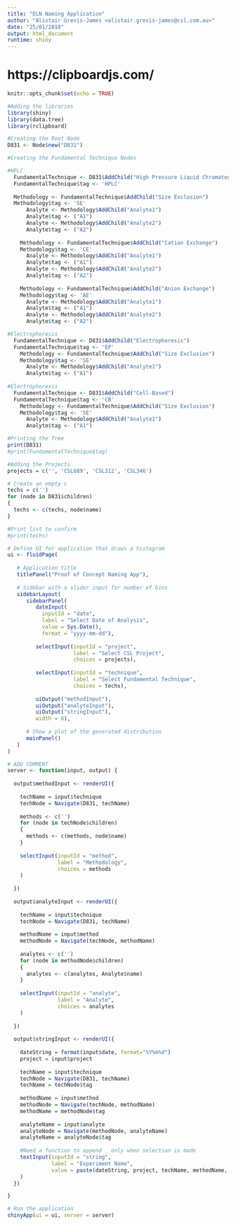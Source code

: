 ```yaml
---
title: "ELN Naming Application"
author: "Alistair Grevis-James <alistair.grevis-james@csl.com.au>"
date: "25/01/2018"
output: html_document
runtime: shiny
---
```


# https://clipboardjs.com/

```r
knitr::opts_chunk$set(echo = TRUE)
```

```r
#Adding the libraries
library(shiny)
library(data.tree)
library(rclipboard)
```

```r
#Creating the Root Node
D831 <- Node$new("D831")
```

```r
#Creating the Fundamental Technique Nodes

#HPLC
  FundamentalTechnique <- D831$AddChild("High Pressure Liquid Chromatography")
  FundamentalTechnique$tag <- 'HPLC'
    
  Methodology <- FundamentalTechnique$AddChild("Size Exclusion")
  Methodology$tag <- 'SE'
      Analyte <- Methodology$AddChild("Analyte1")
      Analyte$tag <- ("A1")
      Analyte <- Methodology$AddChild("Analyte2")
      Analyte$tag <- ("A2")
      
    Methodology <- FundamentalTechnique$AddChild("Cation Exchange")
    Methodology$tag <- 'CE'
      Analyte <- Methodology$AddChild("Analyte1")
      Analyte$tag <- ("A1")
      Analyte <- Methodology$AddChild("Analyte2")
      Analyte$tag <- ("A2")
      
    Methodology <- FundamentalTechnique$AddChild("Anion Exchange")
    Methodology$tag <- 'AE'
      Analyte <- Methodology$AddChild("Analyte1")
      Analyte$tag <- ("A1")
      Analyte <- Methodology$AddChild("Analyte2")
      Analyte$tag <- ("A2")

#Electrophoresis
  FundamentalTechnique <- D831$AddChild("Electrophoresis")
  FundamentalTechnique$tag <- 'EP'
    Methodology <- FundamentalTechnique$AddChild("Size Exclusion")
    Methodology$tag <- 'SE'
      Analyte <- Methodology$AddChild("Analyte1")
      Analyte$tag <- ("A1")
      
#Electrophoresis
  FundamentalTechnique <- D831$AddChild("Cell-Based")
  FundamentalTechnique$tag <- 'CB'
    Methodology <- FundamentalTechnique$AddChild("Size Exclusion")
    Methodology$tag <- 'SE'
      Analyte <- Methodology$AddChild("Analyte1")
      Analyte$tag <- ("A1")


```

```r
#Printing the Tree
print(D831)
#print(FundamentalTechnique$tag)
```

```r
#Adding the Projects
projects = c('', 'CSL689', 'CSL312', 'CSL346')
```

```r
# Create an empty c
techs = c('')
for (node in D831$children)
{ 
  techs <- c(techs, node$name) 
}

#Print list to confirm
#print(techs)
```


```r
# Define UI for application that draws a histogram
ui <- fluidPage(
   
   # Application title
   titlePanel("Proof of Concept Naming App"),
   
   # Sidebar with a slider input for number of bins 
   sidebarLayout(
      sidebarPanel(
         dateInput(
           inputId = "date",
           label = "Select Date of Analysis",
           value = Sys.Date(),
           format = "yyyy-mm-dd"),
         
         selectInput(inputId = "project",
                     label = "Select CSL Project",
                     choices = projects),
         
         selectInput(inputId = "technique",
                     label = "Select Fundamental Technique",
                     choices = techs),
         
         uiOutput("methodInput"),
         uiOutput("analyteInput"),
         uiOutput("stringInput"),
         width = 8),
      
      # Show a plot of the generated distribution
      mainPanel()
   )
)

# ADD COMMENT
server <- function(input, output) {
   
  output$methodInput <- renderUI({
    
    techName = input$technique
    techNode = Navigate(D831, techName)
    
    methods <- c('')
    for (node in techNode$children)
    { 
      methods <- c(methods, node$name) 
    }
    
    selectInput(inputId = "method",
                label = "Methodology",
                choices = methods
    )
    
  })
  
  output$analyteInput <- renderUI({
    
    techName = input$technique
    techNode = Navigate(D831, techName)
    
    methodName = input$method
    methodNode = Navigate(techNode, methodName)
    
    analytes <- c('')
    for (node in methodNode$children)
    { 
      analytes <- c(analytes, Analyte$name) 
    }
    
    selectInput(inputId = "analyte",
                label = "Analyte",
                choices = analytes
    )
    
  })
  
  output$stringInput <- renderUI({
    
    dateString = format(input$date, format="%Y%m%d")
    project = input$project
    
    techName = input$technique
    techNode = Navigate(D831, techName)
    techName = techNode$tag
    
    methodName = input$method
    methodNode = Navigate(techNode, methodName)
    methodName = methodNode$tag
    
    analyteName = input$analyte
    analyteNode = Navigate(methodNode, analyteName)
    analyteName = analyteNode$tag
    
    #Need a function to append _ only when selection is made
    textInput(inputId = "string",
              label = "Experiment Name",
              value = paste(dateString, project, techName, methodName, analyteName, sep = "_")
    )
  })

}

# Run the application 
shinyApp(ui = ui, server = server)
```














